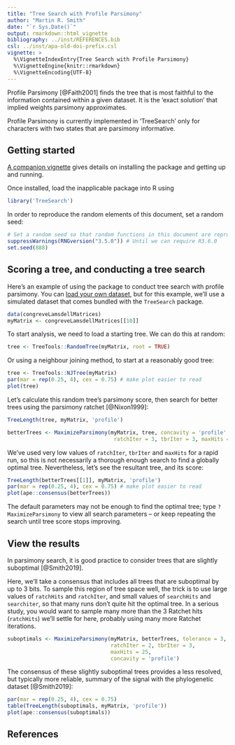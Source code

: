 ```yaml
---
title: "Tree Search with Profile Parsimony"
author: "Martin R. Smith"
date: "`r Sys.Date()`"
output: rmarkdown::html_vignette
bibliography: ../inst/REFERENCES.bib
csl: ../inst/apa-old-doi-prefix.csl
vignette: >
  %\VignetteIndexEntry{Tree Search with Profile Parsimony}
  %\VignetteEngine{knitr::rmarkdown}
  %\VignetteEncoding{UTF-8}
---
```


Profile Parsimony [@Faith2001] finds the tree that is most faithful 
to the information contained within a given dataset. 
It is the 'exact solution' that implied weights parsimony approximates.

Profile Parsimony is currently implemented in 'TreeSearch' only 
for characters with two states that are parsimony informative.

## Getting started
<!--Duplicated from inapplicable.Rmd-->
[A companion vignette](getting-started.html) gives details on installing 
the package and getting up and running.

<!--
# message=FALSE will suppress message when loading TreeSearch
# Temporary fix until R.oo is updated -- remove thereafter
# https://github.com/r-lib/rlang/issues/669
-->

Once installed, load the inapplicable package into R using
```r
library('TreeSearch')
```

In order to reproduce the random elements of this document, set a random seed:

```R
# Set a random seed so that random functions in this document are reproducible
suppressWarnings(RNGversion("3.5.0")) # Until we can require R3.6.0
set.seed(888)
```


## Scoring a tree, and conducting a tree search

Here's an example of using the package to conduct tree search with profile 
parsimony.
You can [load your own dataset](https://ms609.github.io/TreeTools/articles/load-data.html), but for this example,
we'll use a simulated dataset that comes bundled with the `TreeSearch` package.

```r
data(congreveLamsdellMatrices)
myMatrix <- congreveLamsdellMatrices[[10]]
```

To start analysis, we need to load a starting tree.  We can do this at random:
```r
tree <- TreeTools::RandomTree(myMatrix, root = TRUE)
```

Or using a neighbour joining method, to start at a reasonably good tree:
```r
tree <- TreeTools::NJTree(myMatrix)
par(mar = rep(0.25, 4), cex = 0.75) # make plot easier to read
plot(tree)
```

Let's calculate this random tree's parsimony score,
then search for better trees using the parsimony ratchet [@Nixon1999]:

```R
TreeLength(tree, myMatrix, 'profile')

betterTrees <- MaximizeParsimony(myMatrix, tree, concavity = 'profile',
                                  ratchIter = 3, tbrIter = 3, maxHits = 8)
```

We've used very low values of `ratchIter`, `tbrIter` and `maxHits` for a rapid
run, so this is not necessarily a thorough enough search to find a globally
optimal tree.
Nevertheless, let's see the resultant tree, and its score:

```r
TreeLength(betterTrees[[1]], myMatrix, 'profile')
par(mar = rep(0.25, 4), cex = 0.75) # make plot easier to read
plot(ape::consensus(betterTrees))
```

The default parameters may not be enough to find the optimal tree; type 
`?MaximizeParsimony` to view all search parameters --
or keep repeating the search until tree score stops improving.

## View the results

In parsimony search, it is good practice to consider trees that are slightly suboptimal [@Smith2019].

Here, we'll take a consensus that includes all trees that are suboptimal by up
to 3 bits.
To sample this region of tree space well, the trick is to use large values of 
`ratchHits` and `ratchIter`, and small values of `searchHits` and
`searchiter`, so that many runs don't quite hit the optimal tree.
In a serious study, you would want to sample many more than the 3 Ratchet hits (`ratchHits`) we'll settle for here, probably using many more Ratchet iterations.

```R
suboptimals <- MaximizeParsimony(myMatrix, betterTrees, tolerance = 3,
                                 ratchIter = 2, tbrIter = 3,
                                 maxHits = 25,
                                 concavity = 'profile')
```

The consensus of these slightly suboptimal trees provides a less resolved, but
typically more reliable, summary of the signal with the phylogenetic dataset
[@Smith2019]:

```r
par(mar = rep(0.25, 4), cex = 0.75)
table(TreeLength(suboptimals, myMatrix, 'profile'))
plot(ape::consensus(suboptimals))
```


## References

